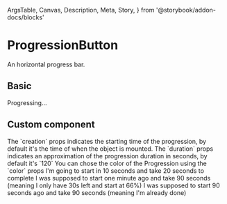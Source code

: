   ArgsTable,
  Canvas,
  Description,
  Meta,
  Story,
} from '@storybook/addon-docs/blocks'

<Meta title="Components/ProgressionButton" component={ProgressionButton} />

# ProgressionButton

<Description>An horizontal progress bar.</Description>

## Basic

<Canvas>
  <Story name="basic">
    <ProgressionButton h={40}>Progressing…</ProgressionButton>
  </Story>
</Canvas>

## Custom component

<Description>
  The `creation` props indicates the starting time of the progression, by
  default it's the time of when the object is mounted.
</Description>
<Description>
  The `duration` props indicates an approximation of the progression duration in
  seconds, by default it's `120`
</Description>
<Description>
  You can chose the color of the Progression using the `color` props
</Description>

<Canvas isColumn>
  <Story name="custom-not-started">
    <ProgressionButton
      creation={new Date(new Date().setSeconds(new Date().getSeconds() + 10))}
      duration={20}
      color="beta"
      h={40}
    >
      I'm going to start in 10 seconds and take 20 seconds to complete
    </ProgressionButton>
  </Story>
  <Story name="custom-slow">
    <ProgressionButton
      creation={new Date(new Date().setSeconds(new Date().getSeconds() - 60))}
      duration={90}
      color="primary"
      h={40}
    >
      I was supposed to start one minute ago and take 90 seconds (meaning I only
      have 30s left and start at 66%)
    </ProgressionButton>
  </Story>
  <Story name="custom-already-done">
    <ProgressionButton
      creation={new Date(new Date().setSeconds(new Date().getSeconds() - 90))}
      duration={90}
      color="info"
      h={40}
    >
      I was supposed to start 90 seconds ago and take 90 seconds (meaning I'm
      already done)
    </ProgressionButton>
  </Story>
</Canvas>

<ArgsTable of={ProgressionButton} />
